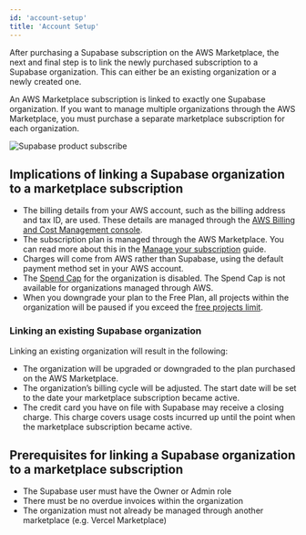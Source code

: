 ```yaml
---
id: 'account-setup'
title: 'Account Setup'
---
```


After purchasing a Supabase subscription on the AWS Marketplace, the next and final step is to link the newly purchased subscription to a Supabase organization. This can either be an existing organization or a newly created one.

An AWS Marketplace subscription is linked to exactly one Supabase organization. If you want to manage multiple organizations through the AWS Marketplace, you must purchase a separate marketplace subscription for each organization.

<Image
  alt="Supabase product subscribe"
  src="/docs/img/guides/platform/aws-marketplace-onboarding-page-extended.png"
  zoomable
/>

## Implications of linking a Supabase organization to a marketplace subscription
- The billing details from your AWS account, such as the billing address and tax ID, are used. These details are managed through the [AWS Billing and Cost Management console](https://console.aws.amazon.com/billing).
- The subscription plan is managed through the AWS Marketplace. You can read more about this in the [Manage your subscription](./manage-your-subscription#manage-your-subscription-plan) guide.
- Charges will come from AWS rather than Supabase, using the default payment method set in your AWS account.
- The [Spend Cap](/docs/guides/platform/cost-control#spend-cap) for the organization is disabled. The Spend Cap is not available for organizations managed through AWS.
- When you downgrade your plan to the Free Plan, all projects within the organization will be paused if you exceed the [free projects limit](/docs/guides/platform/billing-on-supabase#free-plan).

### Linking an existing Supabase organization
Linking an existing organization will result in the following:
- The organization will be upgraded or downgraded to the plan purchased on the AWS Marketplace.
- The organization’s billing cycle will be adjusted. The start date will be set to the date your marketplace subscription became active.
- The credit card you have on file with Supabase may receive a closing charge. This charge covers usage costs incurred up until the point when the marketplace subscription became active.

## Prerequisites for linking a Supabase organization to a marketplace subscription
- The Supabase user must have the Owner or Admin role
- There must be no overdue invoices within the organization
- The organization must not already be managed through another marketplace (e.g. Vercel Marketplace)


